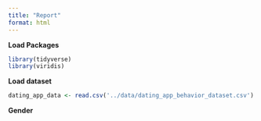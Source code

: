 ```yaml
---
title: "Report"
format: html
---
```

**Load Packages**
```r
library(tidyverse)
library(viridis)
```

**Load dataset**
```r
dating_app_data <- read.csv('../data/dating_app_behavior_dataset.csv')
```

**Gender**

